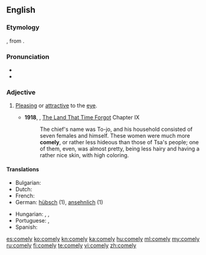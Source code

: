 ==English==

===Etymology===
{{etyl|ang}} {{term|cymlic|cȳmlīċ}}, from {{term|cyme|cȳme|fine, exquisite}}.

===Pronunciation===
* {{IPA|/ˈkʌmli/}}
* {{audio|en-us-comely.ogg|Audio (US)}}

===Adjective===
{{en-adj|comeli|er}}

# {{context|of a person}} [[pleasing|Pleasing]] or [[attractive]] to the [[eye]].
#*'''1918''', {{w|Edgar Rice Burroughs}}, [[w:The Land That Time Forgot (novel)|The Land That Time Forgot]] Chapter IX
#*:The chief's name was To-jo, and his household consisted of seven females and himself. These women were much more '''comely''', or rather less hideous than those of Tsa's people; one of them, even, was almost pretty, being less hairy and having a rather nice skin, with high coloring.

====Translations====
{{trans-top|pleasing or attractive to the eye}}
* Bulgarian: {{t|bg|миловиден}}
* Dutch: {{t+|nl|bevallig}}
* French: {{t+|fr|avenant}}
* German: [[hübsch]] (1), [[ansehnlich]] (1)
{{trans-mid}}
* Hungarian: {{t+|hu|kedves}}, {{t+|hu|kellemes}}, {{t+|hu|csinos}}
* Portuguese: {{t+|pt|lindo}},  {{t+|pt|atraente}}
* Spanish: {{t+|es|lindo}}
{{trans-bottom}}

[[es:comely]]
[[ko:comely]]
[[kn:comely]]
[[ka:comely]]
[[hu:comely]]
[[ml:comely]]
[[my:comely]]
[[ru:comely]]
[[fi:comely]]
[[te:comely]]
[[vi:comely]]
[[zh:comely]]